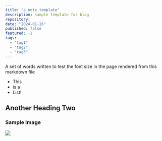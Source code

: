 ```yaml
---
title: "a note template"
description: sample template for blog
repository:
date: "2024-01-26"
published: false
featured: -1
tags:
  - "tag1"
  - "tag2"
  - "tag3"
---
```

A set of words written to test the font size in the page rendered from this markdown file

- This
- is a
- List!

## Another Heading Two


### Sample Image
[![](/planetfall.png)](https://sampleimage.io)